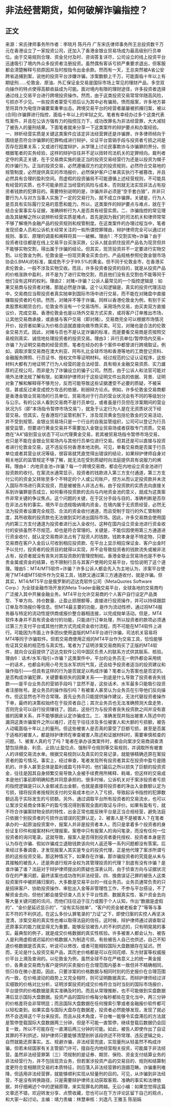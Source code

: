# 非法经营期货，如何破解诈骗指控？
## 正文
来源：宋氏律师事务所作者：李晓月 陈丹丹 广东宋氏律师事务所王总投资数千万元在香港设立了一家投资公司，还加入了香港金银业贸易场成为最高级别行员单位。由于交易规则合理、资金兑付及时、咨询答复详尽，公司设立的线上投资平台迅速吸引了境内外众多投资者注册投资。虽然偶有客诉亏损严重要求退出，但客服都会清楚解释亏损原因并及时按指令出金余款。然而有一天，王总突然被A省公安跨省追捕到案，说他的投资平台涉嫌诈骗，涉案数额上千万，可能面临十年以上有期徒刑……伦敦金、原油、外汇保证金交易是国际市场上常见的理财产品，多空双向操作的特点使得高额收益成为可能。面对境内有限的理财途径，许多投资者选择通过线上交易平台进行跨境投资操作。然而，由于这类投资交易常常伴随高风险，亏损亦不少见。一些投资者蒙受亏损后认为其中必有骗局，愤而报案，许多地方甚至将其作为电信诈骗要案重拳出击。跨境交易平台的经营者屡屡被抓捕归案，被以(合同)诈骗罪进行指控，面临十年以上的牢狱之灾。笔者有幸经办过多个这类代表性案件，并且在公诉方强有力的指控压力下，成功改罪名为非法经营罪，大大减轻了被告人的量刑结果。下面笔者就来分享一下这类案件的辩护要点和办案经验。一、辨析经营实质是关键这类案件应该定非法经营罪还是诈骗罪，许多律师倾向于围绕是否符合诈骗罪的犯罪构成进行辩护，论证平台营销手段与投资者亏损之间是否存在因果关系；又或进行程度辩护，从学理上讨论民事欺诈与诈骗罪的界分。但根据笔者的实务经验，这样的辩护往往并不足以扭转司法机关的定罪倾向。裁判者定夺的真正关键，在于交易商实施的是正当的投资交易经营行为还是以投资为幌子的诈骗行为。正当的投资交易，必然遵循双方约定的投资规则，必然符合交易地的规管制度，必然提供真实的市场报价，必然保护客户订单真实执行不被篡改，并且必然具有合理的盈利空间。而虚假的投资骗局不可能遵循上述经营规则，不可能具有经营的实质，也不可能承担正当经营的风险与成本，否则就无法实现非法占有投资者钱款的犯罪目的。需要特别说明的是，诈骗并非必须是“空手套白狼”，并非只要行为人与对方当事人实施了一定的交易行为，就不成立诈骗罪。关键是，行为人是否具有实际履行交易的意愿和能力。所以，这类案件的辩护要点与难点，就在于结合全案事实与证据，准确辨析行为人是否具有经营实质。二、诈骗指控的常见理由及其破解之所以说辨析经营实质是难点，首先是因为我们的司法机关和律师常常不够了解境外金融产品的投资规则和规管制度。在这类案件的办理过程当中，笔者发现侦查人员和公诉机关经常关注的一些所谓控罪理由，辩护律师完全可以通过对规则、事实、原理的调查和阐释将其一一破解。理由1：不交割实物=诈骗？由于投资者往往都是在线上交易平台买涨买跌，公诉人就会抓住投资产品名为现货但并不能够实物交割，得出属于诈骗的结论。但其实，现货投资并不一定要进行实物交割。以伦敦金为例，伦敦金是一份现货黄金买卖合约，产品规格参照伦敦金银市场协会(LBMA)的标准，属成色不少于99.5%的黄金。但不同于伦敦金市，在香港买卖伦敦金，一般不涉及实物交收。而且，许多投资者投资的目的，就是从投资产品的价格涨跌中盈利，并不是为了进行实物交割，而且他们没有去交割也不能等同于他们没有这样的权利。理由2：对赌=诈骗？公诉人最常见的一个指控逻辑是：如果交易商与投资者对赌，那就必然是诈骗。这个认知逻辑是，真实的投资代理活动中，交易商应当帮投资者真实抛单到国际市场中进行交易，而不能在对赌盘中直接赚取投资者的亏损。然而，对赌并不等于诈骗。同样以香港伦敦金为例，有别于买卖股票和期货合约，伦敦金市没有一个交易场所，采用场外交易，由买卖双方直接议价，完成交易。香港伦敦金也是以场外交易方式买卖，或将客户订单推出市场，让其他交易商承接，或直接与客户交易（即对赌）。交易商完全可以根据市场情况开价，投资者如果认为价格合适就直接向做市商买卖。可见，对赌也是合法的伦敦金交易方式。因此，对赌与否也不是认定诈骗的标准，而是要看交易商是否按照交易规则真实、诚信地处理投资者的投资交易。理由3：非行员单位/暂停场内交易=诈骗？为证明交易商的经营资质，笔者在经办的多个案件中都曾进行跨境取证。例如，调取涉案交易商在澳大利亚、阿布扎比全球市场和香港等地的工商登记资料、金融服务牌照、行员证书、授权文件等证明材料。经过规范的公证认证程序，这些材料大都有力地证明了行为人经营的是合法经营、具有相关金融交易资质、实力雄厚的正规公司，而非是为了诈骗设立的骗子公司。然而，由于公诉人和法官可能对境外法律法规了解有限，如果辩护律师对于这些证明文件出具的依据、背景、证明对象了解和解释得不够充分，反而可能导致这些证据遭受不必要的质疑，不被采信，甚或反过来变成控方攻击的依据，削弱辩方论点。例如，许多伦敦金交易商都是香港金银业贸易场的行员单位，贸易场对于行员的营业状况会有不同的等级划分与公示。有的公诉人看到交易商不是行员单位，或者虽是行员但在涉案期间的营业状况为S（即“本场指令暂停市场交易”），就急于认定行为人是在无资质状况下经营交易。但其实，在香港现行监管机制下，涉及现货黄金包括伦敦金的交易活动，并不受到规管。金银业贸易场只是一个行业的自我监管组织，公司可以登记为行员接受监管，但要进行黄金交易并不需要加入金银业贸易场或者获取专门资质。交易商在“AA”级别营业状态下可以代理黄金交易，若其被贸易场指令暂停市场交易，也只是不能在金银业贸易场内与其他行员单位进行交易。但其还是可以直接与投资者进行伦敦金交易，这不违反任何香港本地法例。可见，单看交易商是否属于行员单位或者其营业状况等级，很容易就凭直觉得出错误的结论，如果辩护律师自身对相关地区的监管规定不够了解，就无法在受到质疑时向法庭提供具有说服力的阐释。理由4：内地资金池=诈骗？每一个跨境交易商，都会在内地设立资金池进行投资款的收付。在案流水通常显示，投资者的钱款进入第三方支付通道，第三方支付公司的资金又转账至多个不特定的个人或公司账户，控方从而认定投资款并未流入国际市场进行真实投资，而是被被告人非法占有。由于投资款的实质去向直接关系到诈骗罪是否成立，如何看待投资款的去向与内地资金池的意义，就成为这类案件非常关键的争议焦点。这个问题的关键，在于区分手段与目的，准确判断是否存在非法占有的事实。境外平台违规吸纳境内资金，在境内属于无资质经营，必然无法为投资者设置完全规范、合法的资金收付通道，而且受制于现行的外汇管制制度，其所收取的投资款也无法做到实时进出国际市场。因此，许多交易商会使用国内的第三方支付通道为投资者进行出入金收付。这种在国内设立资金池进行资金收付的安排虽然不尽规范，却也是符合常理的。关键是，不能仅因使用第三方通道进行资金收付，就认定交易商非法占有了投资人的钱款。钱款本身是不特定物，只要交易商在客户入金后认可收到相应投资款、在平台上显示相应保证金、客户出金时予以兑付，投资者的投资目的就得以实现，并不会导致投资者的钱款流失或被非法占有，投资者就没有丧失对其投资款的管理控制权。香港金银业贸易场也是不参与贵金属或资金的结算，也不限制行员与其客户使用的交易平台，恰恰说明了这个道理。理由5：MT4/MT5软件=诈骗？许多公诉人都会先入为主地认为，涉案平台使用了MT4或MT5软件作为交易工具，钱款又通过第三方通道收付，就是诈骗。但其实，MT4/MT5平台是俄罗斯的迈达克软件公司（MetaQuotes Software Corp.）为全球金融市场开发的Meta Trader金融交易平台，全球各地的交易商均广泛接入其中开展金融业务。MT4平台允许交易商的个人客户自行设定产品类型、下单方向、持仓数量、止盈止损限额等，直接进行投资操作，并可以持续跟踪订单及市场报价等信息。但MT4最主要的功能，是作为流动性桥，通过将MT4服务器与特定的流动性提供商或报价整合器相连接，以完成抛单活动。但是，MT4软件本身并不具有资金收付的功能，只能进行订单处理，所以投资者的款项必须通过第三方支付平台或其他付款方式完成资金收付流程，而不可能在MT4软件上进行。可能因为市面上许多团伙使用盗版的MT4平台进行诈骗，司法机关容易将MT4等同于诈骗软件。但若交易商使用正规的MT4平台作为交易工具，恰恰能够佐证其交易的规范性与真实性。笔者为了证明涉案交易商购买了正版的MT4软件，就向合议庭提供了迈达克软件公司中国区负责人的联系方式供其联系、核验。理由6：话术/水军/指引=诈骗？这类案件中，平台的业务员无一例外都会采用统一的话术，也都会利用小号充当水军烘托气氛，还会给予投资者适当的投资建议和操作指引——但具有这样的行为是否就足以构成诈骗？笔者认为答案也是否定的。是否构成诈骗犯罪，关键要看损失的因果关系——到底是什么导致了投资者丧失钱款——是平台业务员的营销手段吗？显然不是，这些话术、水军最多只能吸引投资者注册账号。是业务员的操作指引吗？有被害人甚至认为业务员在引导他们反向操作。但这显然也不符合常理。首先业务员只能提供操作建议，无法代替投资者操作下单，最终的决策权始终在于投资者自己；其次业务员也无法准确预测大盘走势，否则完全可以自行投资赚钱了。因此，这些行为与投资者丧失投资款之间并没有直接的因果关系，并不能够据此认定诈骗成立。三、准确发现并指出被害人陈述中的漏洞这类诈骗案件之所以难打，还在于往往涉及多位被害人和大额的亏损额，被告人动辄面临十年以上的量刑。但这些被害人是否真的蒙受了巨额亏损，甚至是否属于适格的被害人，都是辩护律师在审查被害人陈述和证据材料时，需要审慎核查的问题。1、被害人真的亏了吗？笔者在承办该类案件时，都会向案涉交易商调查清楚包括佣金、利息、止损/止盈位点、强制平仓规则等交易规则，并调取所有被害人的详细交易流水单。根据交易规则以及真实的交易记录，就能够精确还原在案投资者的盈亏情况。事实上，经过审查，笔者发现所有投资者其实在投资中盈亏是随机的，许多人甚至总体是盈利或盈亏持平的，他们最后之所以损失了巨额的投资资金，往往是因其自身频繁交易导致入金被手续费用所稀释、耗竭，但这样的交易成本是他们事前即明确知悉并同意承担的。很多时候，公诉机关对于案涉投资者亏损的指控逻辑是只以入金额减去出金额，也就是直接将投资者的净出入金数额认定为亏损，错将投资者按规则支付的交易成本也计入了亏损，导致起诉书指控的犯罪数额远高于实际发生的亏损额。另外，通过调取平台所有投资者的交易流水，也可以让案涉交易商全体客户的盈亏情况得到客观全面的取证与评价。如果有盈有亏，就不符合诈骗案财物全损的特性，出金正常也能反映平台是正当合规经营，避免法庭只依据个别投资者的亏损作出错误的犯罪认定。2、被害人是不是被害人？在笔者承办的一起原油投资案中，报案人并非是投资者本人，而只是拿着多个投资者的身份证复印件和报案材料代理报案。案卷中只有报案人的询问笔录，而没有任何一位投资者的询问笔录。这就导致，报案人是否得到投资者委托授权、投资者本身是否认为存在诈骗、假如诈骗成立退赔钱款该向何人返还等一系列问题都没有答案。后来经过多番调查，才发现报案人其实是专业的投资代理，正是他代理了案涉所谓亏损的这些投资交易。那这种情况下，如果存在诈骗，那诈骗投资者的究竟是从未与其接触的被告人，还是熟谙行规并全权为其管理投资的代理？到底有没有诈骗？是谁诈骗了谁？法庭对于辩护律师提出的质疑也深表认同，由于侦查方向与证据状况存在的严重问题，最终该案也成功改判非法经营。四、挽救误证己罪的被告人这类投资案件中被抓捕归案的，大多数是交易平台的一线业务员。业务员通常负责的只是招徕客户、协助投资操作、审批出入金等非管理性工作，不参与平台搭设，不了解资金去向，但他们都会接受侦查人员关于平台性质、数据真实性、客户资金去向等大量关键问题的讯问，而他们往往迫于压力或囿于个人认知，作出“数据是虚假的”、“金价是延迟显示的”、“没有实际抛单”、“客户的资金被老板拿了”等等与事实不符的不利供述。在这么多份认罪笔录的“力证”之下，即使归案的实控人再坚决澄清，涉案交易的真实性也难以取得法庭的信任。这时候，辩护律师通过调查取证还原事实的能力就显得尤为重要。能够反驳被告人的不利供述的，只有明晃晃的事实。最典型的例子，就是成交价格数据的真实性核验。许多被害人都会认为，被告人是利用虚假或迟延的价格数据人为制造亏损。有些被告人自己也供述，自己不知道价格数据是否真实，听说可以修改，或者可能相较国际大盘数据存在延迟。然而，无论是什么投资交易产品，其历史价格都是可以在同花顺、东方财富等权威报价平台上溯及查询的。以伦敦金为例，虽然全球不存在严格意义上的统一黄金报价，各黄金交易商为客户提供的买卖报价在合理范围内基本一致但并不精确相同，但只存在微小差距。因此，只要涉案的价格数据与相同时刻的历史报价在合理范围内一致，在价格波动的趋势上又完全相符，则可证明数据真实。而辩护律师经过详实细致的价格对比分析，证明涉案投资的成交价格符合当时当刻的国际市场报价，平台提供的价格数据是真实准确及时的。而且从常理推断，也不可能做到实盘数据滞后显示国际大盘数据。投资产品的国际价格每分每秒都处在变化当中，两三分钟的价格差将会非常明显；而且国际大盘数据在任何搜索引擎或者金融报价软件都可以轻松查到，如果实盘与国际大盘存在数据差，投资者必然能够发现，发现了就必然不会选择这个平台来投资。而且从技术角度，平台唯一能够令实盘滞后的方法就是暂停登载国际大盘数据两三分钟，但是不可能一直暂停，继续登载后数据仍会回复一致，所以不可能存在一直滞后两三分钟的可能。如此，被告人即使作出了自证其罪的不利供述，辩护律师只要能够清楚剖析该段供述不符常理、违反逻辑之处，自然就能还原事实。五、规避诈骗，非法经营兜底，实现量刑从轻虽然不构成诈骗，但若未经国家有关主管部门许可，擅自在内地经营相关投资，可能属于非法经营。虽然非法经营罪第（三）项规制的是证券、期货、保险、资金支付结算业务的非法经营行为，并不包括现货业务，但若案涉投资产品的交易目的、规则和结算制度更符合变相期货交易的本质特征，则应落入非法经营罪的涵摄范畴。诈骗重刑难降，但适用非法经营罪，就能够顺利实现从轻量刑的目的。可见，从诈骗到非法经营，不是没有转换路径，只是需要辩护律师主动获取客观、准确的事实和法律依据，并仔细阐述个中的逻辑原理，来实现罪名的跨越。无讼小编：如果您觉得这篇文章还不错，欢迎转发分享、点赞收藏，您也可以在下方评论区留下自己的观点，和大家一起讨论。主编：靖力责编：林慧审核：刘逸凡 王雅玉 陈丽娟